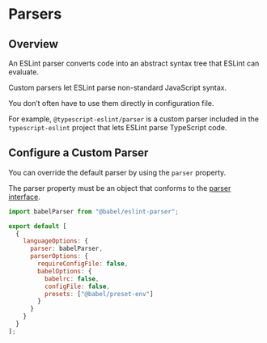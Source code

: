 # Parsers

## Overview

An ESLint parser converts code into an abstract syntax tree that ESLint can evaluate.

Custom parsers let ESLint parse non-standard JavaScript syntax.

You don’t often have to use them directly in configuration file.

For example, `@typescript-eslint/parser` is a custom parser included in the `typescript-eslint` project that lets ESLint parse TypeScript code.


## Configure a Custom Parser

You can override the default parser by using the `parser` property.

The parser property must be an object that conforms to the [parser interface](https://eslint.org/docs/latest/extend/custom-parsers).

```js
import babelParser from "@babel/eslint-parser";

export default [
  {
    languageOptions: {
      parser: babelParser,
      parserOptions: {
        requireConfigFile: false,
        babelOptions: {
          babelrc: false,
          configFile: false,
          presets: ["@babel/preset-env"]
        }
      }
    }
  }
];
```
